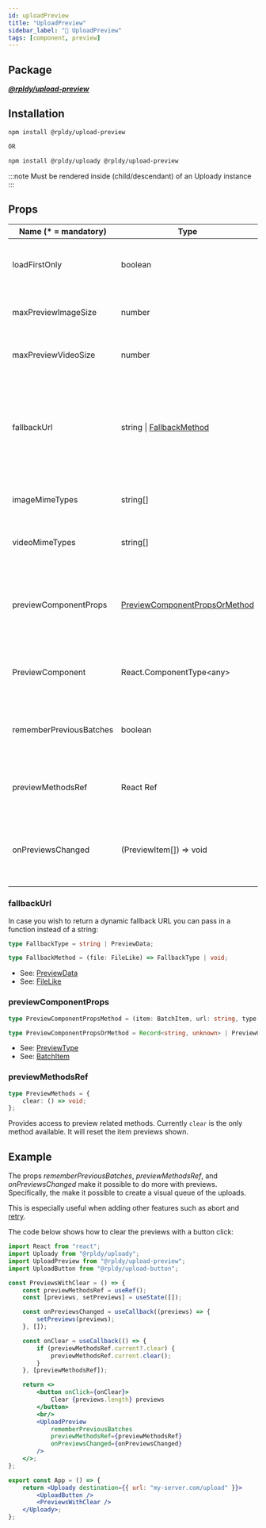 ```yaml
---
id: uploadPreview
title: "UploadPreview"
sidebar_label: "🧩 UploadPreview"
tags: [component, preview]
---
```


## Package

**_[@rpldy/upload-preview](../../packages/rpldy-upload-preview)_**

## Installation

```bash npm2yarn
npm install @rpldy/upload-preview

OR

npm install @rpldy/uploady @rpldy/upload-preview
```

:::note
Must be rendered inside (child/descendant) of an Uploady instance
:::

## Props

| Name (* = mandatory) | Type          | Default       | Description |
| --------------       | ------------- | ------------- | -------------|
| loadFirstOnly        | boolean       | false         | load preview only for the first item in a batch|
| maxPreviewImageSize  | number        | 2e+7          | maximum size of image to preview|
| maxPreviewVideoSize  | number        | 1e+8          | maximum size of video to preview|
| fallbackUrl          | string &#124; [FallbackMethod](#fallbackurl) | undefined | static URL or function that returns fallback in case failed to load preview or when file over max size|
| imageMimeTypes       | string[]      | [see list](../../packages/rpldy-upload-preview#supported-image-types) | image mime types to load preview for |
| videoMimeTypes       | string[]      | [see list](../../packages/rpldy-upload-preview#supported-video-types) | video mime types to load preview for |
| previewComponentProps | [PreviewComponentPropsOrMethod](#previewcomponentprops) | undefined | object or function to generate object as additional props for the preview component|
| PreviewComponent      | React.ComponentType&lt;any&gt; | img &#124; video | The component that will show the preview|
| rememberPreviousBatches | boolean | false | show previous batches' previews as opposed to just the last |
| previewMethodsRef     | React Ref   | undefined | ref will be set with preview helper [methods](#previewmethodsref)|
| onPreviewsChanged     | (PreviewItem[]) => void | undefined | callback will be called whenever preview items array changes|


### fallbackUrl

In case you wish to return a dynamic fallback URL you can pass in a function instead of a string:

```typescript
type FallbackType = string | PreviewData;

type FallbackMethod = (file: FileLike) => FallbackType | void;
```

- See: [PreviewData](../types#previewdata)
- See: [FileLike](../entities#filelike)


### previewComponentProps

```typescript
type PreviewComponentPropsMethod = (item: BatchItem, url: string, type: PreviewType) => Record<string, unknown>;

type PreviewComponentPropsOrMethod = Record<string, unknown> | PreviewComponentPropsMethod;
```

- See: [PreviewType](../constants#previewTypes)
- See: [BatchItem](../entities#batchitem)


### previewMethodsRef

```typescript
type PreviewMethods = {
    clear: () => void;
};
```

Provides access to preview related methods. Currently `clear` is the only method available.
It will reset the item previews shown.

## Example

The props _rememberPreviousBatches_, _previewMethodsRef_, and _onPreviewsChanged_ make it possible to do more with previews.
Specifically, the make it possible to create a visual queue of the uploads.

This is especially useful when adding other features such as abort and [retry](../../packages/rpldy-retry-hooks).

The code below shows how to clear the previews with a button click:

```jsx title="advanced example"
import React from "react";
import Uploady from "@rpldy/uploady";
import UploadPreview from "@rpldy/upload-preview";
import UploadButton from "@rpldy/upload-button";

const PreviewsWithClear = () => {
	const previewMethodsRef = useRef();
	const [previews, setPreviews] = useState([]);

	const onPreviewsChanged = useCallback((previews) => {
		setPreviews(previews);
	}, []);

	const onClear = useCallback(() => {
		if (previewMethodsRef.current?.clear) {
			previewMethodsRef.current.clear();
		}
	}, [previewMethodsRef]);

	return <>
		<button onClick={onClear}>
            Clear {previews.length} previews
        </button>
		<br/>
        <UploadPreview
            rememberPreviousBatches
            previewMethodsRef={previewMethodsRef}
            onPreviewsChanged={onPreviewsChanged}
        />
	</>;
};

export const App = () => {
	return <Uploady destination={{ url: "my-server.com/upload" }}>
		<UploadButton />
		<PreviewsWithClear />
	</Uploady>;
};

```

